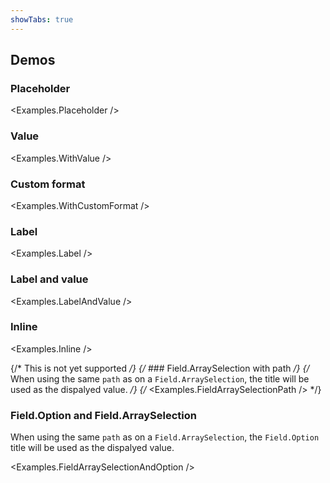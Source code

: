 ```yaml
---
showTabs: true
---
```



## Demos

### Placeholder

<Examples.Placeholder />

### Value

<Examples.WithValue />

### Custom format

<Examples.WithCustomFormat />

### Label

<Examples.Label />

### Label and value

<Examples.LabelAndValue />

### Inline

<Examples.Inline />

{/* This is not yet supported */}
{/* ### Field.ArraySelection with path */}
{/* When using the same `path` as on a `Field.ArraySelection`, the title will be used as the dispalyed value. */}
{/* <Examples.FieldArraySelectionPath /> */}

### Field.Option and Field.ArraySelection

When using the same `path` as on a `Field.ArraySelection`, the `Field.Option` title will be used as the dispalyed value.

<Examples.FieldArraySelectionAndOption />
